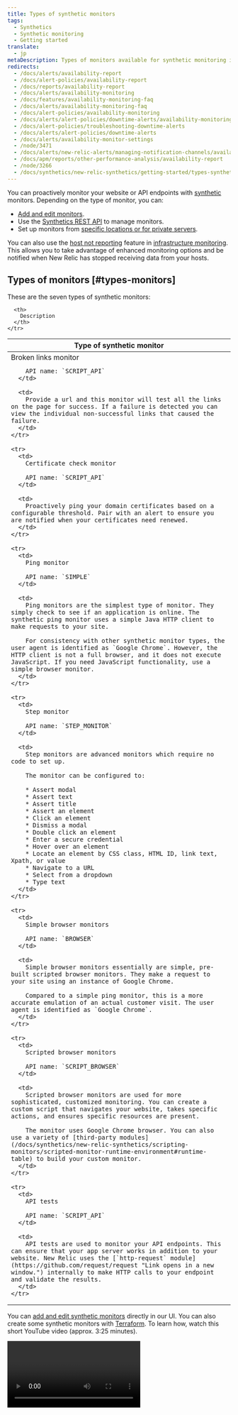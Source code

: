 ```yaml
---
title: Types of synthetic monitors
tags:
  - Synthetics
  - Synthetic monitoring
  - Getting started
translate:
  - jp
metaDescription: Types of monitors available for synthetic monitoring in New Relic.
redirects:
  - /docs/alerts/availability-report
  - /docs/alert-policies/availability-report
  - /docs/reports/availability-report
  - /docs/alerts/availability-monitoring
  - /docs/features/availability-monitoring-faq
  - /docs/alerts/availability-monitoring-faq
  - /docs/alert-policies/availability-monitoring
  - /docs/alerts/alert-policies/downtime-alerts/availability-monitoring
  - /docs/alert-policies/troubleshooting-downtime-alerts
  - /docs/alerts/alert-policies/downtime-alerts
  - /docs/alerts/availability-monitor-settings
  - /node/3471
  - /docs/alerts/new-relic-alerts/managing-notification-channels/availability-monitoring-legacy
  - /docs/apm/reports/other-performance-analysis/availability-report
  - /node/3266
  - /docs/synthetics/new-relic-synthetics/getting-started/types-synthetics-monitors
---
```


You can proactively monitor your website or API endpoints with [synthetic](/docs/synthetics/new-relic-synthetics/getting-started/introduction-new-relic-synthetics) monitors. Depending on the type of monitor, you can:

* [Add and edit monitors](/docs/synthetics/new-relic-synthetics/using-monitors/add-edit-monitors).
* Use the [Synthetics REST API](/docs/apis/synthetics-rest-api/monitor-examples/manage-synthetics-monitors-rest-api) to manage monitors.
* Set up monitors from [specific locations or for private servers](/docs/synthetics/new-relic-synthetics/private-locations/private-locations-overview-monitor-internal-sites-add-new-locations).

You can also use the [host not reporting](/docs/infrastructure/new-relic-infrastructure/configuration/create-infrastructure-host-not-reporting-condition) feature in [infrastructure monitoring](/docs/infrastructure/new-relic-infrastructure/getting-started/introduction-new-relic-infrastructure). This allows you to take advantage of enhanced monitoring options and be notified when New Relic has stopped receiving data from your hosts.

## Types of monitors [#types-monitors]

These are the seven types of synthetic monitors:

<table>
  <thead>
    <tr>
      <th style={{ width: "250px" }}>
        Type of synthetic monitor
      </th>

      <th>
        Description
      </th>
    </tr>
  </thead>

  <tbody>
    <tr>
      <td>
        Broken links monitor

        API name: `SCRIPT_API`
      </td>

      <td>
        Provide a url and this monitor will test all the links on the page for success. If a failure is detected you can view the individual non-successful links that caused the failure.
      </td>
    </tr>

    <tr>
      <td>
        Certificate check monitor

        API name: `SCRIPT_API`
      </td>

      <td>
        Proactively ping your domain certificates based on a configurable threshold. Pair with an alert to ensure you are notified when your certificates need renewed.
      </td>
    </tr>

    <tr>
      <td>
        Ping monitor

        API name: `SIMPLE`
      </td>

      <td>
        Ping monitors are the simplest type of monitor. They simply check to see if an application is online. The synthetic ping monitor uses a simple Java HTTP client to make requests to your site.

        For consistency with other synthetic monitor types, the user agent is identified as `Google Chrome`. However, the HTTP client is not a full browser, and it does not execute JavaScript. If you need JavaScript functionality, use a simple browser monitor.
      </td>
    </tr>

    <tr>
      <td>
        Step monitor

        API name: `STEP_MONITOR`
      </td>

      <td>
        Step monitors are advanced monitors which require no code to set up.

        The monitor can be configured to:

        * Assert modal
        * Assert text
        * Assert title
        * Assert an element
        * Click an element
        * Dismiss a modal
        * Double click an element
        * Enter a secure credential
        * Hover over an element
        * Locate an element by CSS class, HTML ID, link text, Xpath, or value
        * Navigate to a URL
        * Select from a dropdown
        * Type text
      </td>
    </tr>

    <tr>
      <td>
        Simple browser monitors

        API name: `BROWSER`
      </td>

      <td>
        Simple browser monitors essentially are simple, pre-built scripted browser monitors. They make a request to your site using an instance of Google Chrome.

        Compared to a simple ping monitor, this is a more accurate emulation of an actual customer visit. The user agent is identified as `Google Chrome`.
      </td>
    </tr>

    <tr>
      <td>
        Scripted browser monitors

        API name: `SCRIPT_BROWSER`
      </td>

      <td>
        Scripted browser monitors are used for more sophisticated, customized monitoring. You can create a custom script that navigates your website, takes specific actions, and ensures specific resources are present.

        The monitor uses Google Chrome browser. You can also use a variety of [third-party modules](/docs/synthetics/new-relic-synthetics/scripting-monitors/scripted-monitor-runtime-environment#runtime-table) to build your custom monitor.
      </td>
    </tr>

    <tr>
      <td>
        API tests

        API name: `SCRIPT_API`
      </td>

      <td>
        API tests are used to monitor your API endpoints. This can ensure that your app server works in addition to your website. New Relic uses the [`http-request` module](https://github.com/request/request "Link opens in a new window.") internally to make HTTP calls to your endpoint and validate the results.
      </td>
    </tr>
  </tbody>
</table>

You can [add and edit synthetic monitors](/docs/synthetics/synthetic-monitoring/using-monitors/add-edit-monitors) directly in our UI. You can also create some synthetic monitors with [Terraform](https://developer.newrelic.com/automate-workflows/get-started-terraform/). To learn how, watch this short YouTube video (approx. 3:25 minutes).

<Video
  id="WIVOgYlID-E"
  type="youtube"
/>

